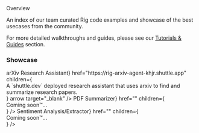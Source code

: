 
<div className="section-title">Overview</div>

An index of our team curated Rig code examples and showcase of the best usecases from the community.

For more detailed walkthroughs and guides, please see our [Tutorials & Guides](/guides) section.

### Showcase

<Cards>
    <Cards.Card
    title={<><GraduationCap />arXiv Research Assistant</>}
    href="https://rig-arxiv-agent-khjr.shuttle.app"
    children={    <div style={{ fontSize: '0.9em', color: '#666', whiteSpace: 'normal', wordWrap: 'break-word' }}>
        A `shuttle.dev` deployed research assistant that uses arxiv to find and summarize research papers.
        </div>
    }
    arrow
    target="_blank"
    />
    <Cards.Card
    title={<><FileText />PDF Summarizer</>}
    href=""
    children={    <div style={{ fontSize: '0.9em', color: '#666', whiteSpace: 'normal', wordWrap: 'break-word' }}>
        Coming soon™️...
        </div>
    }
    />
    <Cards.Card
    title={<><BookHeart />Sentiment Analysis/Extractor</>}
    href=""
    children={    <div style={{ fontSize: '0.9em', color: '#666', whiteSpace: 'normal', wordWrap: 'break-word' }}>
        Coming soon™️...
        </div>
    }
    />
</Cards>

